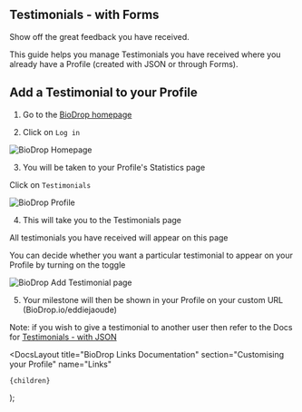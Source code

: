 
## Testimonials - with Forms

Show off the great feedback you have received.

This guide helps you manage Testimonials you have received where you already have a Profile (created with JSON or through Forms).

## Add a Testimonial to your Profile

1. Go to the [BioDrop homepage](https://biodrop.io/)

2. Click on `Log in`

![BioDrop Homepage](https://github.com/EddieHubCommunity/BioDrop/assets/82668196/ce980ed7-ad4d-42c0-886c-447a2e2ab936)

3. You will be taken to your Profile's Statistics page

Click on `Testimonials`

![BioDrop Profile](https://github.com/EddieHubCommunity/BioDrop/assets/82668196/6ea75170-adf2-4e2d-a9b1-90b1cce2c98d)

4. This will take you to the Testimonials page

All testimonials you have received will appear on this page

You can decide whether you want a particular testimonial to appear on your Profile by turning on the toggle

![BioDrop Add Testimonial page](https://github.com/EddieHubCommunity/BioDrop/assets/82668196/301920f0-c9b5-403a-80db-d1eaccf190b7)

5. Your milestone will then be shown in your Profile on your custom URL (BioDrop.io/eddiejaoude)

Note: if you wish to give a testimonial to another user then refer to the Docs for [Testimonials - with JSON](/docs/how-to-guides/testimonials-json)

  <DocsLayout
    title="BioDrop Links Documentation"
    section="Customising your Profile"
    name="Links"
  >
    {children}
  </DocsLayout>
);
